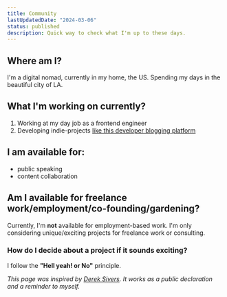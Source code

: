 ```yaml
---
title: Community
lastUpdatedDate: "2024-03-06"
status: published
description: Quick way to check what I'm up to these days.
---
```


## Where am I?

I'm a digital nomad, currently in my home, the US. Spending my days in the beautiful city of LA.

## What I'm working on currently?

1.  Working at my day job as a frontend engineer
2.  Developing indie-projects [like this developer blogging platform](https://github.com/thedevdavid/digital-garden)

## I am available for:

- public speaking
- content collaboration

## Am I available for freelance work/employment/co-founding/gardening?

Currently, I'm **not** available for employment-based work. I'm only considering unique/exciting projects for freelance work or consulting.

### How do I decide about a project if it sounds exciting?

I follow the **"Hell yeah! or No"** principle.

_This page was inspired by [Derek Sivers](https://nownownow.com/about). It works as a public declaration and a reminder to myself._
